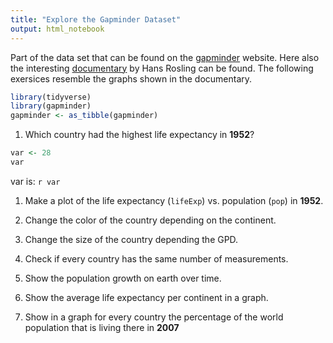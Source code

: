 ```yaml
---
title: "Explore the Gapminder Dataset"
output: html_notebook
---
```


Part of the data set that can be found on the 
[gapminder](https://www.gapminder.org/) website. Here also the interesting [documentary](https://www.gapminder.org/videos/dont-panic-end-poverty/) by 
Hans Rosling can be found. The following exersices resemble the graphs shown in 
the documentary. 

```r
library(tidyverse)
library(gapminder)
gapminder <- as_tibble(gapminder)
```

1. Which country had the highest life expectancy in **1952**?

```r
var <- 28
var
```

var is: `r var` 

1. Make a plot of the life expectancy (`lifeExp`) vs. population (`pop`) in 
**1952**.

1. Change the color of the country depending on the continent.

1. Change the size of the country depending the GPD.

1. Check if every country has the same number of measurements.

1. Show the population growth on earth over time.

1. Show the average life expectancy per continent in a graph.

1. Show in a graph for every country the percentage of the world population that
is living there in **2007**
